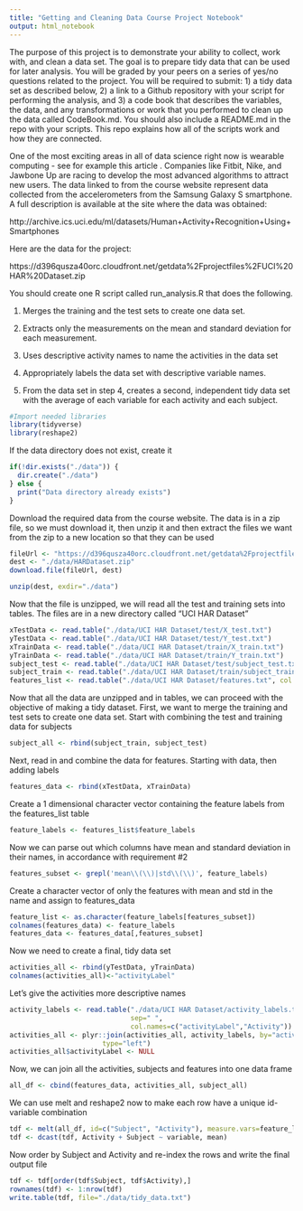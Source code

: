 ```yaml
---
title: "Getting and Cleaning Data Course Project Notebook"
output: html_notebook
---
```


The purpose of this project is to demonstrate your ability to collect, work with, and clean a data set. The goal is to prepare tidy data that can be used for later analysis. You will be graded by your peers on a series of yes/no questions related to the project. You will be required to submit: 1) a tidy data set as described below, 2) a link to a Github repository with your script for performing the analysis, and 3) a code book that describes the variables, the data, and any transformations or work that you performed to clean up the data called CodeBook.md. You should also include a README.md in the repo with your scripts. This repo explains how all of the scripts work and how they are connected.

One of the most exciting areas in all of data science right now is wearable computing - see for example this article . Companies like Fitbit, Nike, and Jawbone Up are racing to develop the most advanced algorithms to attract new users. The data linked to from the course website represent data collected from the accelerometers from the Samsung Galaxy S smartphone. A full description is available at the site where the data was obtained:

http://archive.ics.uci.edu/ml/datasets/Human+Activity+Recognition+Using+Smartphones 

Here are the data for the project:

 https://d396qusza40orc.cloudfront.net/getdata%2Fprojectfiles%2FUCI%20HAR%20Dataset.zip  

You should create one R script called run_analysis.R that does the following. 

1) Merges the training and the test sets to create one data set.

2) Extracts only the measurements on the mean and standard deviation for each measurement. 

3) Uses descriptive activity names to name the activities in the data set

4) Appropriately labels the data set with descriptive variable names. 

5) From the data set in step 4, creates a second, independent tidy data set with the average of each variable for each activity and each subject.

```r
#Import needed libraries
library(tidyverse)
library(reshape2)
```

If the data directory does not exist, create it
```r
if(!dir.exists("./data")) {
  dir.create("./data")
} else {
  print("Data directory already exists")
}
```

Download the required data from the course website.  The data is in a zip file, so we must download it, then unzip it and then extract the files we want from the zip to a new location so that they can be used

```r
fileUrl <- "https://d396qusza40orc.cloudfront.net/getdata%2Fprojectfiles%2FUCI%20HAR%20Dataset.zip"
dest <- "./data/HARDataset.zip"
download.file(fileUrl, dest)
```

```r
unzip(dest, exdir="./data")
```
Now that the file is unzipped, we will read all the test and training sets into tables.  The files are in a new directory called "UCI HAR Dataset"

```r
xTestData <- read.table("./data/UCI HAR Dataset/test/X_test.txt")
yTestData <- read.table("./data/UCI HAR Dataset/test/Y_test.txt")
xTrainData <- read.table("./data/UCI HAR Dataset/train/X_train.txt")
yTrainData <- read.table("./data/UCI HAR Dataset/train/Y_train.txt")
subject_test <- read.table("./data/UCI HAR Dataset/test/subject_test.txt", col.names = c("Subject"))
subject_train <- read.table("./data/UCI HAR Dataset/train/subject_train.txt", col.names=c("Subject"))
features_list <- read.table("./data/UCI HAR Dataset/features.txt", col.names = c("index", "feature_labels"))
```

Now that all the data are unzipped and in tables, we can proceed with the objective of making a tidy dataset.  First, we want to merge the training and test sets to create one data set.  Start with combining the test and training data for subjects

```r
subject_all <- rbind(subject_train, subject_test)

```

Next, read in and combine the data for features.  Starting with data, then adding labels
```r
features_data <- rbind(xTestData, xTrainData)
```

Create a 1 dimensional character vector containing the feature labels from the features_list table
```r
feature_labels <- features_list$feature_labels
```

Now we can parse out which columns have mean and standard deviation in their names, in accordance with requirement #2
```r
features_subset <- grepl('mean\\(\\)|std\\(\\)', feature_labels)
```

Create a character vector of only the features with mean and std in the name and assign to features_data
```r
feature_list <- as.character(feature_labels[features_subset])
colnames(features_data) <- feature_labels
features_data <- features_data[,features_subset]
```

Now we need to create a final, tidy data set
```r
activities_all <- rbind(yTestData, yTrainData)
colnames(activities_all)<-"activityLabel"
```

Let's give the activities more descriptive names
```r
activity_labels <- read.table("./data/UCI HAR Dataset/activity_labels.txt",
                              sep=" ",
                              col.names=c("activityLabel","Activity"))
activities_all <- plyr::join(activities_all, activity_labels, by="activityLabel", 
                       type="left")
activities_all$activityLabel <- NULL
```

Now, we can join all the activities, subjects and features into one data frame
```r
all_df <- cbind(features_data, activities_all, subject_all)
```

We can use melt and reshape2 now to make each row have a unique id-variable combination
```r
tdf <- melt(all_df, id=c("Subject", "Activity"), measure.vars=feature_list)
tdf <- dcast(tdf, Activity + Subject ~ variable, mean)
```

Now order by Subject and Activity and re-index the rows and write the final output file
```r
tdf <- tdf[order(tdf$Subject, tdf$Activity),]
rownames(tdf) <- 1:nrow(tdf)
write.table(tdf, file="./data/tidy_data.txt")
```







